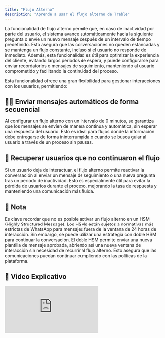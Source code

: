 ```yaml
---
title: "Flujo Alterno"
description: "Aprende a usar el flujo alterno de Treble"
---
```


La funcionalidad de flujo alterno permite que, en caso de inactividad por parte del usuario, el sistema avance automáticamente hacia la siguiente pregunta o envíe un nuevo mensaje después de un intervalo de tiempo predefinido. Esto asegura que las conversaciones no queden estancadas y se mantenga un flujo constante, incluso si el usuario no responde de inmediato. Además, esta funcionalidad es útil para optimizar la experiencia del cliente, evitando largos periodos de espera, y puede configurarse para enviar recordatorios o mensajes de seguimiento, manteniendo al usuario comprometido y facilitando la continuidad del proceso.

Esta funcionalidad ofrece una gran flexibilidad para gestionar interacciones con los usuarios, permitiendo:

## 🕺🏼 Enviar mensajes automáticos de forma secuencial

 Al configurar un flujo alterno con un intervalo de 0 minutos, se garantiza que los mensajes se envíen de manera continua y automática, sin esperar una respuesta del usuario. Esto es ideal para flujos donde la información debe entregarse de forma ininterrumpida o cuando se busca guiar al usuario a través de un proceso sin pausas.

## 🎈 Recuperar usuarios que no continuaron el flujo

Si un usuario deja de interactuar, el flujo alterno permite reactivar la conversación al enviar un mensaje de seguimiento o una nueva pregunta tras un periodo de inactividad. Esto es especialmente útil para evitar la pérdida de usuarios durante el proceso, mejorando la tasa de respuesta y manteniendo una comunicación más fluida.

## 🧠 Nota

Es clave recordar que no es posible activar un flujo alterno en un HSM (Highly Structured Message). Los HSMs están sujetos a normativas más estrictas de WhatsApp para mensajes fuera de la ventana de 24 horas de interacción. Sin embargo, se puede utilizar una estrategia con doble HSM para continuar la conversación. El doble HSM permite enviar una nueva plantilla de mensaje aprobada, abriendo así una nueva ventana de interacción sin necesidad de recurrir al flujo alterno. Esto asegura que las comunicaciones puedan continuar cumpliendo con las políticas de la plataforma.

## 🥁 Video Explicativo

<div class="loom-video"><iframe src="https://www.loom.com/embed/7e8c51d18202400681ebb49303efec42?sid=36828e2d-b027-414e-9e73-3c4922206f7f" frameborder="0" webkitallowfullscreen mozallowfullscreen allowfullscreen></iframe></div>